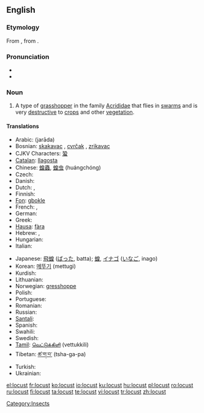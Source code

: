 ==English==
{{wikipedia}}

===Etymology===
From {{etyl|fro}} {{term|languste|lang=fro}}, from {{etyl|la}} {{term|locusta||locust, crustacean, lobster|lang=la}}.

===Pronunciation===
* {{IPA|/ˈləʊkəst/}}
* {{audio|en-us-locust.ogg|Audio (US)}}
{{rfp|US?}}

===Noun===
{{en-noun}}

# A type of [[grasshopper]] in the family [[Acrididae]] that flies in [[swarm]]s and is very [[destructive]] to [[crop]]s and other [[vegetation]].

====Translations====
{{trans-top|type of grasshopper}}
* Arabic: {{Arab|[[جرادة]]}} (jarāda) {{f}}
* Bosnian: [[skakavac]] {{m}}, [[cvrčak]] {{m}}, [[zrikavac]] {{m}}
* CJKV Characters: [[蛩]]
* [[Catalan]]: [[llagosta]] {{f}}
* Chinese: [[蝗蟲]], [[蝗虫]] (huángchóng)
* Czech: {{t|cs|saranče|n}}
* Danish: {{t-|da|vandregræshoppe|c}}
* Dutch: {{t+|nl|treksprinkhaan|m}}, {{t+|nl|sprinkhaan|m}}
* Finnish: {{t+|fi|kulkusirkka}}
* [[Fon]]: [[gbokle]]
* French: {{t+|fr|locuste|f}}, {{t+|fr|criquet|m}}
* German: {{t+|de|Heuschrecke|f}}
* Greek: {{t+|el|ακρίδα|f|sc=Grek}}
* [[Hausa]]: [[fàra]]
* Hebrew: {{t+|he|ארבה|m|alt=אַרְבֶּה|sc=Hebr}}, {{t-|he|חגב|m|alt=חָגָב|sc=Hebr}}
* Hungarian: {{t+|hu|sáska}}
* Italian: {{t-|it|locusta|f}}
{{trans-mid}}
* Japanese: [[飛蝗]] ([[ばった]], batta); [[蝗]], [[イナゴ]] ([[いなご]], inago)
* Korean: [[메뚜기]] (mettugi)
* Kurdish: {{ku-Arab|[[کوله‌]]}}
* Lithuanian: {{t+|lt|skėrys|m|xs=Lithuanian}}
* Norwegian: [[gresshoppe]] {{m}}
* Polish: {{t+|pl|szarańcza|f}}
* Portuguese: {{t+|pt|gafanhoto|m}}
* Romanian: {{t-|ro|lăcustă|f}}
* Russian: {{t+|ru|саранчук|m|tr=sarančuk|sc=Cyrl}}
* [[Santali]]: {{tø|sat|ᱯᱳᱦᱳ|tr=poho|sc=Olck}}
* Spanish: {{t+|es|langosta|f}}
* Swahili: {{t+|sw|nzige|xs=Swahili}}
* Swedish: {{t-|sv|gräshoppa|c}}
* [[Tamil]]: [[வெட்டுக்கிளி]] (vettukkili)
* Tibetan: [[ཚ་ག་བ་]] (tsha-ga-pa)
* Turkish: {{t+|tr|çekirge}}
* Ukrainian: {{t-|uk|сарана|f|sc=Cyrl|xs=Ukrainian}}
{{trans-bottom}}

[[Category:Insects]]

[[el:locust]]
[[fr:locust]]
[[ko:locust]]
[[io:locust]]
[[ku:locust]]
[[hu:locust]]
[[pl:locust]]
[[ro:locust]]
[[ru:locust]]
[[fi:locust]]
[[ta:locust]]
[[te:locust]]
[[vi:locust]]
[[tr:locust]]
[[zh:locust]]